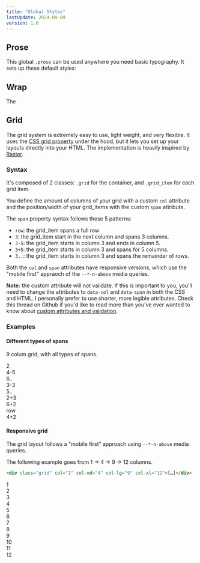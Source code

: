 ```yaml
---
title: "Global Styles"
lastUpdate: 2024-09-09
version: 1.0
---
```


<section class="docs_section prose">

## Prose

This global `.prose` can be used anywhere you need basic typography. It sets up these default styles:

## Wrap

The

## Grid

The grid system is extremely easy to use, light weight, and very flexible. It uses the [CSS grid property](https://developer.mozilla.org/en-US/docs/Web/CSS/grid) under the hood, but it lets you set up your layouts directly into your HTML. The implementation is heavily inspired by [Raster](https://github.com/rsms/raster).

### Syntax

It's composed of 2 classes: `.grid` for the container, and `.grid_item` for each grid item.

You define the amount of columns of your grid with a custom `col` attribute and the position/width of your grid_items with the custom `span` attribute.

The `span` property syntax follows these 5 patterns:

- `row`: the grid_item spans a full row
- `3`: the grid_item start in the next column and spans 3 columns.
- `3-5`: the grid_item starts in column 3 and ends in column 5.
- `3+5`: the grid_item starts in column 3 and spans for 5 columns.
- `3..`: the grid_item starts in column 3 and spans the remainder of rows.

Both the `col` and `span` attributes have responsive versions, which use the "mobile first" appraoch of the `--*-n-above` media queries.

**Note:** the custom attribute will not validate. If this is important to you, you'll need to change the attributes to `data-col` and `data-span` in both the CSS and HTML. I personally prefer to use shorter, more legible attributes. Check this thread on Github if you'd like to read more than you've ever wanted to know about [custom attributes and validation](https://github.com/whatwg/html/issues/2271).

### Examples

#### Different types of spans

9 colum grid, with all types of spans.

<div class="grid docs_grid" col="9">
  <div class="grid_item" span="2">
    2
  </div>
  <div class="grid_item" span="4-5">
    4-5
  </div>
  <div class="grid_item" span="6..">
    6..
  </div>
  <div class="grid_item" span="3-3">
    3-3
  </div>
  <div class="grid_item" span="5..">
    5..
  </div>
  <div class="grid_item" span="2+3">
    2+3
  </div>
  <div class="grid_item" span="6+2">
    6+2
  </div>
  <div class="grid_item" span="row">
    row
  </div>
  <div class="grid_item" span="4+2">
    4+2
  </div>
</div>

#### Responsive grid

The grid layout follows a "mobile first" approach using `--*-n-above` media queries.

The following example goes from 1 → 4 → 9 → 12 columns.

```html
<div class="grid" col="1" col-md="4" col-lg="9" col-xl="12">[…]</div>
```

<div class="grid docs_grid" col="1" col-md="4" col-lg="9" col-xl="12">
  <div class="grid_item">1</div>
  <div class="grid_item">2</div>
  <div class="grid_item">3</div>
  <div class="grid_item">4</div>
  <div class="grid_item">5</div>
  <div class="grid_item">6</div>
  <div class="grid_item">7</div>
  <div class="grid_item">8</div>
  <div class="grid_item">9</div>
  <div class="grid_item">10</div>
  <div class="grid_item">11</div>
  <div class="grid_item">12</div>
</div>

</section>
